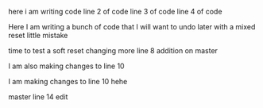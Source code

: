 here i am writing code 
line 2 of code
line 3 of code
line 4 of code

Here I am writing a bunch of code that I will want to undo later with a mixed reset little mistake

time to test a soft reset changing more line 8 addition on master

I am also making changes to line 10

I am making changes to line 10 hehe

master line 14 edit